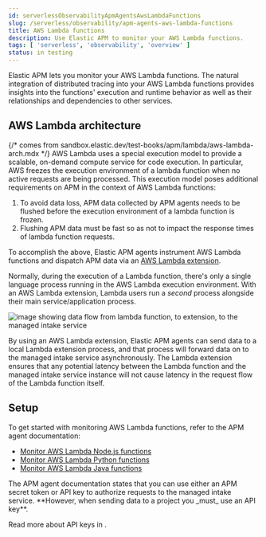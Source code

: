 ```yaml
---
id: serverlessObservabilityApmAgentsAwsLambdaFunctions
slug: /serverless/observability/apm-agents-aws-lambda-functions
title: AWS Lambda functions
description: Use Elastic APM to monitor your AWS Lambda functions.
tags: [ 'serverless', 'observability', 'overview' ]
status: in testing
---
```



<DocBadge template="technical preview" />

Elastic APM lets you monitor your AWS Lambda functions.
The natural integration of <DocLink id="serverlessObservabilityApmDistributedTracing">distributed tracing</DocLink> into your AWS Lambda functions provides insights into the functions' execution and runtime behavior as well as their relationships and dependencies to other services.

<div id="aws-lambda-arch"></div>

## AWS Lambda architecture

{/* comes from sandbox.elastic.dev/test-books/apm/lambda/aws-lambda-arch.mdx */}
AWS Lambda uses a special execution model to provide a scalable, on-demand compute service for code execution. In particular, AWS freezes the execution environment of a lambda function when no active requests are being processed. This execution model poses additional requirements on APM in the context of AWS Lambda functions:

1. To avoid data loss, APM data collected by APM agents needs to be flushed before the execution environment of a lambda function is frozen.
1. Flushing APM data must be fast so as not to impact the response times of lambda function requests.

To accomplish the above, Elastic APM agents instrument AWS Lambda functions and dispatch APM data via an [AWS Lambda extension](https://docs.aws.amazon.com/lambda/latest/dg/using-extensions.html).

Normally, during the execution of a Lambda function, there's only a single language process running in the AWS Lambda execution environment. With an AWS Lambda extension, Lambda users run a _second_ process alongside their main service/application process.

![image showing data flow from lambda function, to extension, to the managed intake service](../images/apm-agents-aws-lambda-functions-architecture.png)

By using an AWS Lambda extension, Elastic APM agents can send data to a local Lambda extension process, and that process will forward data on to the managed intake service asynchronously. The Lambda extension ensures that any potential latency between the Lambda function and the managed intake service instance will not cause latency in the request flow of the Lambda function itself.

## Setup

To get started with monitoring AWS Lambda functions, refer to the APM agent documentation:

* [Monitor AWS Lambda Node.js functions](((apm-node-ref))/lambda.html)
* [Monitor AWS Lambda Python functions](((apm-py-ref))/lambda-support.html)
* [Monitor AWS Lambda Java functions](((apm-java-ref))/aws-lambda.html)

<DocCallOut color="warning" title="Important">
  The APM agent documentation states that you can use either an APM secret token or API key to authorize requests to the managed intake service. **However, when sending data to a project you _must_ use an API key**.
  
  Read more about API keys in <DocLink id="serverlessObservabilityApmKeepDataSecure" />.
</DocCallOut>


<Feedback slug="/serverless/observability/apm-agents-aws-lambda-functions" />
